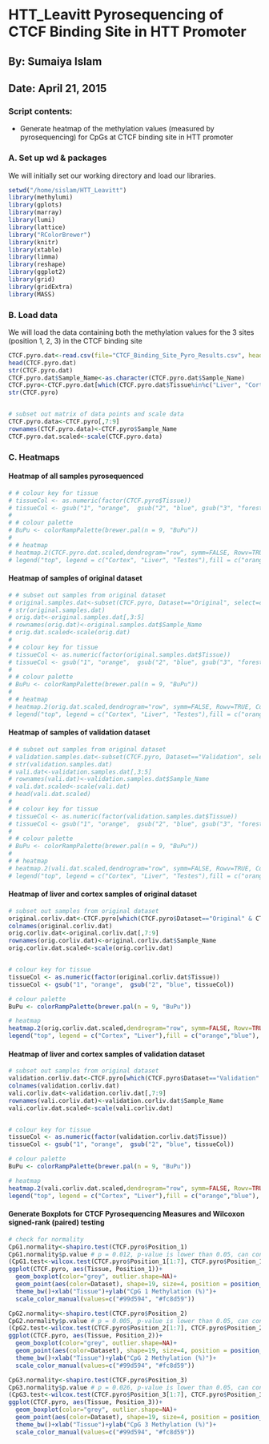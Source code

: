 HTT_Leavitt Pyrosequencing of CTCF Binding Site in HTT Promoter
================================================================
## By: Sumaiya Islam
## Date: April 21, 2015

### Script contents:
- Generate heatmap of the methylation values (measured by pyrosequencing) for CpGs at CTCF binding site in HTT promoter

### A. Set up wd & packages

We will initially set our working directory and load our libraries.
```r
setwd("/home/sislam/HTT_Leavitt")
library(methylumi)
library(gplots)
library(marray)
library(lumi)
library(lattice)
library("RColorBrewer")
library(knitr)
library(xtable)
library(limma)
library(reshape)
library(ggplot2)
library(grid)
library(gridExtra)
library(MASS)
```

### B. Load data

We will load the data containing both the methylation values for the 3 sites (position 1, 2, 3) in the CTCF binding site

```r
CTCF.pyro.dat<-read.csv(file="CTCF_Binding_Site_Pyro_Results.csv", header = T, check.names=F)
head(CTCF.pyro.dat)
str(CTCF.pyro.dat)
CTCF.pyro.dat$Sample_Name<-as.character(CTCF.pyro.dat$Sample_Name)
CTCF.pyro<-CTCF.pyro.dat[which(CTCF.pyro.dat$Tissue%in%c("Liver", "Cortex")),]
str(CTCF.pyro)


# subset out matrix of data points and scale data
CTCF.pyro.data<-CTCF.pyro[,7:9]
rownames(CTCF.pyro.data)<-CTCF.pyro$Sample_Name
CTCF.pyro.dat.scaled<-scale(CTCF.pyro.data)
```

### C. Heatmaps

#### Heatmap of all samples pyrosequenced
```r
# # colour key for tissue 
# tissueCol <- as.numeric(factor(CTCF.pyro$Tissue))
# tissueCol <- gsub("1", "orange",  gsub("2", "blue", gsub("3", "forestgreen", tissueCol)))
# 
# # colour palette
# BuPu <- colorRampPalette(brewer.pal(n = 9, "BuPu"))
# 
# # heatmap
# heatmap.2(CTCF.pyro.dat.scaled,dendrogram="row", symm=FALSE, Rowv=TRUE, Colv=FALSE, trace = "none", col = BuPu(256), RowSideColors = tissueCol, cexCol = 0.8, margins=c(9,9))
# legend("top", legend = c("Cortex", "Liver", "Testes"),fill = c("orange","blue", "forestgreen"), horiz = T)
```

#### Heatmap of samples of original dataset 
```r
# # subset out samples from original dataset
# original.samples.dat<-subset(CTCF.pyro, Dataset=="Original", select=c("Sample_Name","Tissue", "Position_1", "Position_2", "Position_3"))
# str(original.samples.dat)
# orig.dat<-original.samples.dat[,3:5]
# rownames(orig.dat)<-original.samples.dat$Sample_Name
# orig.dat.scaled<-scale(orig.dat)
# 
# # colour key for tissue 
# tissueCol <- as.numeric(factor(original.samples.dat$Tissue))
# tissueCol <- gsub("1", "orange",  gsub("2", "blue", gsub("3", "forestgreen", tissueCol)))
# 
# # colour palette
# BuPu <- colorRampPalette(brewer.pal(n = 9, "BuPu"))
# 
# # heatmap
# heatmap.2(orig.dat.scaled,dendrogram="row", symm=FALSE, Rowv=TRUE, Colv=FALSE, trace = "none", col = BuPu(256), RowSideColors = tissueCol, cexCol = 0.8, margins=c(9,9))
# legend("top", legend = c("Cortex", "Liver", "Testes"),fill = c("orange","blue", "forestgreen"), horiz = T)
```

#### Heatmap of samples of validation dataset 
```r
# # subset out samples from original dataset
# validation.samples.dat<-subset(CTCF.pyro, Dataset=="Validation", select=c("Sample_Name","Tissue", "Position_1", "Position_2", "Position_3"))
# str(validation.samples.dat)
# vali.dat<-validation.samples.dat[,3:5]
# rownames(vali.dat)<-validation.samples.dat$Sample_Name
# vali.dat.scaled<-scale(vali.dat)
# head(vali.dat.scaled)
# 
# # colour key for tissue 
# tissueCol <- as.numeric(factor(validation.samples.dat$Tissue))
# tissueCol <- gsub("1", "orange",  gsub("2", "blue", gsub("3", "forestgreen", tissueCol)))
# 
# # colour palette
# BuPu <- colorRampPalette(brewer.pal(n = 9, "BuPu"))
# 
# # heatmap
# heatmap.2(vali.dat.scaled,dendrogram="row", symm=FALSE, Rowv=TRUE, Colv=FALSE, trace = "none", col = BuPu(256), RowSideColors = tissueCol, cexCol = 0.8, margins=c(9,9))
# legend("top", legend = c("Cortex", "Liver", "Testes"),fill = c("orange","blue", "forestgreen"), horiz = T)
```

#### Heatmap of liver and cortex samples of original dataset 
```r
# subset out samples from original dataset
original.corliv.dat<-CTCF.pyro[which(CTCF.pyro$Dataset=="Original" & CTCF.pyro$Tissue%in%c("Liver", "Cortex")),]
colnames(original.corliv.dat)
orig.corliv.dat<-original.corliv.dat[,7:9]
rownames(orig.corliv.dat)<-original.corliv.dat$Sample_Name
orig.corliv.dat.scaled<-scale(orig.corliv.dat)


# colour key for tissue 
tissueCol <- as.numeric(factor(original.corliv.dat$Tissue))
tissueCol <- gsub("1", "orange",  gsub("2", "blue", tissueCol))

# colour palette
BuPu <- colorRampPalette(brewer.pal(n = 9, "BuPu"))

# heatmap
heatmap.2(orig.corliv.dat.scaled,dendrogram="row", symm=FALSE, Rowv=TRUE, Colv=FALSE, trace = "none", col = BuPu(256), RowSideColors = tissueCol, cexCol = 0.8, margins=c(9,9))
legend("top", legend = c("Cortex", "Liver"),fill = c("orange","blue"), horiz = T)
```

#### Heatmap of liver and cortex samples of validation dataset 
```r
# subset out samples from original dataset
validation.corliv.dat<-CTCF.pyro[which(CTCF.pyro$Dataset=="Validation" & CTCF.pyro$Tissue%in%c("Liver", "Cortex")),]
colnames(validation.corliv.dat)
vali.corliv.dat<-validation.corliv.dat[,7:9]
rownames(vali.corliv.dat)<-validation.corliv.dat$Sample_Name
vali.corliv.dat.scaled<-scale(vali.corliv.dat)


# colour key for tissue 
tissueCol <- as.numeric(factor(validation.corliv.dat$Tissue))
tissueCol <- gsub("1", "orange",  gsub("2", "blue", tissueCol))

# colour palette
BuPu <- colorRampPalette(brewer.pal(n = 9, "BuPu"))

# heatmap
heatmap.2(vali.corliv.dat.scaled,dendrogram="row", symm=FALSE, Rowv=TRUE, Colv=FALSE, trace = "none", col = BuPu(256), RowSideColors = tissueCol, cexCol = 0.8, margins=c(9,9))
legend("top", legend = c("Cortex", "Liver"),fill = c("orange","blue"), horiz = T)
```

#### Generate Boxplots for CTCF Pyrosequencing Measures and Wilcoxon signed-rank (paired) testing
```r
# check for normality
CpG1.normality<-shapiro.test(CTCF.pyro$Position_1)
CpG1.normality$p.value # p = 0.012, p-value is lower than 0.05, can conclude that data deviates from normality
(CpG1.test<-wilcox.test(CTCF.pyro$Position_1[1:7], CTCF.pyro$Position_1[8:14], paired=TRUE)) # p = 0.016
ggplot(CTCF.pyro, aes(Tissue, Position_1))+
  geom_boxplot(color="grey", outlier.shape=NA)+
  geom_point(aes(color=Dataset), shape=19, size=4, position = position_jitter(w = 0.2))+
  theme_bw()+xlab("Tissue")+ylab("CpG 1 Methylation (%)")+
  scale_color_manual(values=c("#99d594", "#fc8d59"))

CpG2.normality<-shapiro.test(CTCF.pyro$Position_2)
CpG2.normality$p.value # p = 0.005, p-value is lower than 0.05, can conclude that data deviates from normality
(CpG2.test<-wilcox.test(CTCF.pyro$Position_2[1:7], CTCF.pyro$Position_2[8:14], paired=TRUE)) # p = 0.016
ggplot(CTCF.pyro, aes(Tissue, Position_2))+
  geom_boxplot(color="grey", outlier.shape=NA)+
  geom_point(aes(color=Dataset), shape=19, size=4, position = position_jitter(w = 0.2))+
  theme_bw()+xlab("Tissue")+ylab("CpG 2 Methylation (%)")+
  scale_color_manual(values=c("#99d594", "#fc8d59"))

CpG3.normality<-shapiro.test(CTCF.pyro$Position_3)
CpG3.normality$p.value # p = 0.026, p-value is lower than 0.05, can conclude that data deviates from normality
(CpG3.test<-wilcox.test(CTCF.pyro$Position_3[1:7], CTCF.pyro$Position_3[8:14], paired=TRUE)) # p = 0.016
ggplot(CTCF.pyro, aes(Tissue, Position_3))+
  geom_boxplot(color="grey", outlier.shape=NA)+
  geom_point(aes(color=Dataset), shape=19, size=4, position = position_jitter(w = 0.2))+
  theme_bw()+xlab("Tissue")+ylab("CpG 3 Methylation (%)")+
  scale_color_manual(values=c("#99d594", "#fc8d59"))


```

